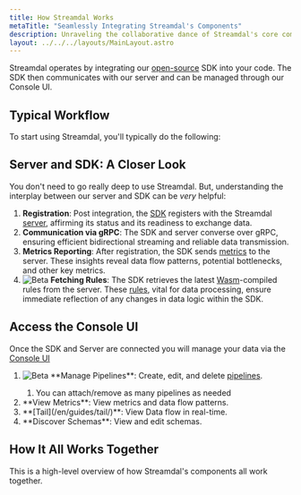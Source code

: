 ```yaml
---
title: How Streamdal Works
metaTitle: "Seamlessly Integrating Streamdal's Components"
description: Unraveling the collaborative dance of Streamdal's core components.
layout: ../../../layouts/MainLayout.astro
---
```




<Changes />

Streamdal operates by integrating our 
[open-source](/en/resources-support/open-source/) SDK into your code. The SDK 
then communicates with our server and can be managed through our Console UI.

## Typical Workflow
To start using Streamdal, you'll typically do the following:

<GraphWrap src={streamdalWorkflow} alt="Streamdal workflow" />

## Server and SDK: A Closer Look

You don't need to go really deep to use Streamdal. But, understanding the 
interplay between our server and SDK can be _very_ helpful:

1. **Registration**: Post integration, the [SDK](/en/core-components/sdk/) registers with the Streamdal [server](/en/core-components/server/), affirming its status and its readiness to exchange data.
2. **Communication via gRPC**: The SDK and server converse over gRPC, ensuring efficient bidirectional streaming and reliable data transmission.
3. **Metrics Reporting**: After registration, the SDK sends [metrics](/en/engineering/metrics/) to the server. These insights reveal data flow patterns, potential bottlenecks, and other key metrics.
4. <img src={beta} alt="Beta" style="display: inline" /> **Fetching Rules**: The SDK retrieves the latest <a href="/en/resources-support/glossary#wasm" class="pkeyword">Wasm</a>-compiled rules from the server. These <a href="/en/resources-support/glossary#rule-or-step" class="pkeyword">rules</a>, vital for data processing, ensure immediate reflection of any changes in data logic within the SDK.

<GraphWrap src={sdkFlow} alt="SDK flow" />

##  Access the Console UI
Once the SDK and Server are connected you will manage your data via the [Console UI](../../core-components/console-ui)

<ol>
  <li><img src={beta} alt="Beta" style="display: inline" /> **Manage Pipelines**: Create, edit, and delete <a href="/en/resources-support/glossary#pipeline-or-ruleset" class="pkeyword">pipelines</a>.</li>
  <ol class="sol">
    <li>You can attach/remove as many pipelines as needed</li>
  </ol>
<li>**View Metrics**: View metrics and data flow patterns.</li>
<li>**[Tail](/en/guides/tail/)**: View Data flow in real-time.</li>
<li>**Discover Schemas**: View and edit schemas.</li>
</ol>

<RichImg src={consoleUi} alt="Console UI" />


## How It All Works Together

This is a high-level overview of how Streamdal's components all work together. 

<GraphWrap src={streamdalLogic} alt="How It all Works Together Diagram" />